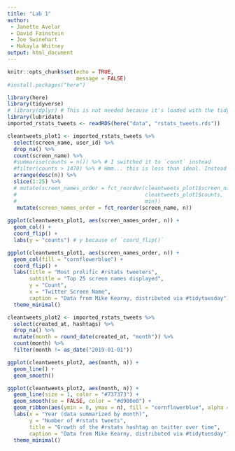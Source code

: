 ```yaml
---
title: "Lab 1"
author: 
 - Janette Avelar
 - David Fainstein 
 - Joe Swinehart
 - Makayla Whitney
output: html_document
---
```


```r
knitr::opts_chunk$set(echo = TRUE,
                      message = FALSE)
#install.packages("here")
```

```r
library(here)
library(tidyverse)
# library(dplyr) # This is not needed because it's loaded with the tidyverse call above
library(lubridate)
imported_rstats_tweets <- readRDS(here("data", "rstats_tweets.rds"))
```

```r
cleantweets_plot1 <- imported_rstats_tweets %>% 
  select(screen_name, user_id) %>% 
  drop_na() %>% 
  count(screen_name) %>% 
  #summarise(counts = n()) %>% # I switched it to `count` instead
  #filter(counts > 1470) %>% # Hmm... this is less than ideal. Instead use `slice()` after arranging
  arrange(desc(n)) %>%
  slice(1:25) %>% 
  # mutate(screen_names_order = fct_reorder(cleantweets_plot1$screen_name,
  #                                         cleantweets_plot1$counts,
  #                                         min))
   mutate(screen_names_order = fct_reorder(screen_name, n))
  
ggplot(cleantweets_plot1, aes(screen_names_order, n)) +
  geom_col() +
  coord_flip() +
  labs(y = "counts") # y because of `coord_flip()`

```

```r
ggplot(cleantweets_plot1, aes(screen_names_order, n)) +
  geom_col(fill = "cornflowerblue") +
  coord_flip() +
  labs(title = "Most prolific #rstats tweeters",
       subtitle = "Top 25 screen names displayed",
       y = "Count",
       x = "Twitter Screen Name",
       caption = "Data from Mike Kearny, distributed via #tidytuesday") +
  theme_minimal()

```

```r
cleantweets_plot2 <- imported_rstats_tweets %>% 
  select(created_at, hashtags) %>% 
  drop_na() %>% 
  mutate(month = round_date(created_at, "month")) %>% 
  count(month) %>% 
  filter(month != as_date("2019-01-01"))

ggplot(cleantweets_plot2, aes(month, n)) +
  geom_line() +
  geom_smooth()
```

```r
ggplot(cleantweets_plot2, aes(month, n)) +
  geom_line(size = 1, color = "#737373") +
  geom_smooth(se = FALSE, color = "#d900e0") +
  geom_ribbon(aes(ymin = 0, ymax = n), fill = "cornflowerblue", alpha = 0.3) +  
  labs(x = "Year (data summarized by month)",
       y = "Number of #rstats tweets",
       title = "Growth of the #rstats hashtag on twitter over time",
       caption = "Data from Mike Kearny, distributed via #tidytuesday") +
  theme_minimal()
```

